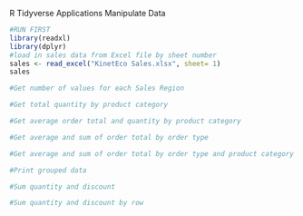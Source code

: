 R Tidyverse Applications
Manipulate Data

```r
#RUN FIRST
library(readxl)
library(dplyr)
#load in sales data from Excel file by sheet number
sales <- read_excel("KinetEco Sales.xlsx", sheet= 1)
sales
```

```r
#Get number of values for each Sales Region

```

```r
#Get total quantity by product category

```

```r
#Get average order total and quantity by product category

```

```r
#Get average and sum of order total by order type

```

```r
#Get average and sum of order total by order type and product category

```

```r
#Print grouped data

```

```r
#Sum quantity and discount

```

```r
#Sum quantity and discount by row

```

